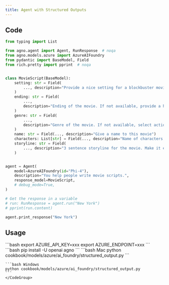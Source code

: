 ```yaml
---
title: Agent with Structured Outputs
---
```


## Code

```python cookbook/models/azure/ai_foundry/structured_output.py
from typing import List

from agno.agent import Agent, RunResponse  # noqa
from agno.models.azure import AzureAIFoundry
from pydantic import BaseModel, Field
from rich.pretty import pprint  # noqa


class MovieScript(BaseModel):
    setting: str = Field(
        ..., description="Provide a nice setting for a blockbuster movie."
    )
    ending: str = Field(
        ...,
        description="Ending of the movie. If not available, provide a happy ending.",
    )
    genre: str = Field(
        ...,
        description="Genre of the movie. If not available, select action, thriller or romantic comedy.",
    )
    name: str = Field(..., description="Give a name to this movie")
    characters: List[str] = Field(..., description="Name of characters for this movie.")
    storyline: str = Field(
        ..., description="3 sentence storyline for the movie. Make it exciting!"
    )


agent = Agent(
    model=AzureAIFoundry(id="Phi-4"),
    description="You help people write movie scripts.",
    response_model=MovieScript,
    # debug_mode=True,
)

# Get the response in a variable
# run: RunResponse = agent.run("New York")
# pprint(run.content)

agent.print_response("New York")
```

## Usage

<Steps>
  <Snippet file="create-venv-step.mdx" />

  <Step title="Set your API key">
    ```bash
    export AZURE_API_KEY=xxx
    export AZURE_ENDPOINT=xxx
    ```
  </Step>

  <Step title="Install libraries">
    ```bash
    pip install -U openai agno
    ```
  </Step>

  <Step title="Run Agent">
    <CodeGroup>
    ```bash Mac
    python cookbook/models/azure/ai_foundry/structured_output.py
    ```

    ```bash Windows
    python cookbook/models/azure/ai_foundry/structured_output.py
    ```
    </CodeGroup>
  </Step>
</Steps>